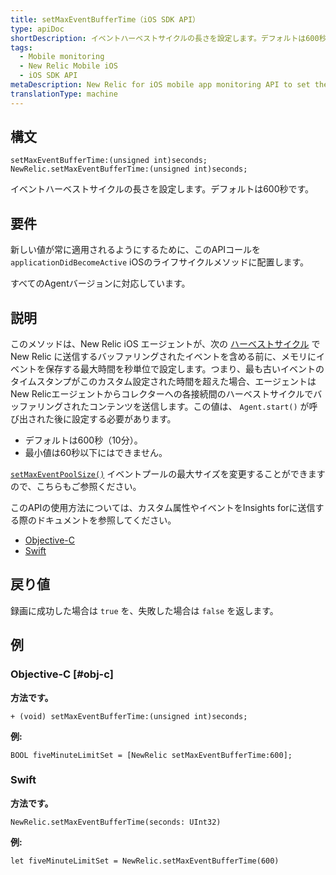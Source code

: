 ```yaml
---
title: setMaxEventBufferTime（iOS SDK API）
type: apiDoc
shortDescription: イベントハーベストサイクルの長さを設定します。デフォルトは600秒です。
tags:
  - Mobile monitoring
  - New Relic Mobile iOS
  - iOS SDK API
metaDescription: New Relic for iOS mobile app monitoring API to set the time (in seconds) that the agent will store events in memory.
translationType: machine
---
```


## 構文

```
setMaxEventBufferTime:(unsigned int)seconds;
NewRelic.setMaxEventBufferTime:(unsigned int)seconds;
```

イベントハーベストサイクルの長さを設定します。デフォルトは600秒です。

## 要件

新しい値が常に適用されるようにするために、このAPIコールを `applicationDidBecomeActive` iOSのライフサイクルメソッドに配置します。

すべてのAgentバージョンに対応しています。

## 説明

このメソッドは、New Relic iOS エージェントが、次の [ハーベストサイクル](/docs/accounts-partnerships/education/getting-started-new-relic/glossary#harvest-cycle) で New Relic に送信するバッファリングされたイベントを含める前に、メモリにイベントを保存する最大時間を秒単位で設定します。つまり、最も古いイベントのタイムスタンプがこのカスタム設定された時間を超えた場合、エージェントはNew Relicエージェントからコレクターへの各接続間のハーベストサイクルでバッファリングされたコンテンツを送信します。この値は、 `Agent.start()` が呼び出された後に設定する必要があります。

* デフォルトは600秒（10分）。
* 最小値は60秒以下にはできません。

[`setMaxEventPoolSize()`](/docs/mobile-monitoring/new-relic-mobile-ios/ios-sdk-api/setmaxeventpoolsize-ios-sdk-api) イベントプールの最大サイズを変更することができますので、こちらもご参照ください。

このAPIの使用方法については、カスタム属性やイベントをInsights forに送信する際のドキュメントを参照してください。

* [Objective-C](/docs/mobile-monitoring/new-relic-mobile-ios/install-configure/work-ios-sdk-api#objc-custom-att-events)
* [Swift](/docs/mobile-monitoring/new-relic-mobile-ios/install-configure/work-ios-sdk-api#swift-custom-att-events)

## 戻り値

録画に成功した場合は `true` を、失敗した場合は `false` を返します。

## 例

### Objective-C [#obj-c]

**方法です。**

```
+ (void) setMaxEventBufferTime:(unsigned int)seconds;
```

**例:**

```
BOOL fiveMinuteLimitSet = [NewRelic setMaxEventBufferTime:600];
```

### Swift

**方法です。**

```
NewRelic.setMaxEventBufferTime(seconds: UInt32)
```

**例:**

```
let fiveMinuteLimitSet = NewRelic.setMaxEventBufferTime(600)
```